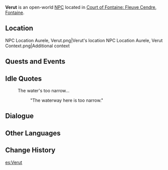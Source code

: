 {{Meta
<!-- Remove this template after adding the missing info -->
|missing_NPC_profile  = yes
}}
{{Character Infobox
|type             = Open-World NPC
|image            = NPC Verut.png
|realname         = <!-- Optional, if different from in-game name -->
|deceased         = <!-- Past (for deceased prior to events of the game) or free response -->
|region           = Fontaine
|location         = Fontaine
|affiliation      = 
|title            = 
|ancestry         = <!-- Clan/family -->
|father           = 
|mother           = 
|spouse           = 
|sibling          = Aurele
|siblingNote      = brother
|child            = 
|relative         = 
|voiceEN          = 
|voiceCN          = 
|voiceJP          = 
|voiceKR          = 
|dialoguereward   = 
}}
'''Verut''' is an open-world [[NPC]] located in [[Court of Fontaine: Fleuve Cendre]], [[Fontaine]].

==Location==
<gallery>
NPC Location Aurele, Verut.png|Verut's location
NPC Location Aurele, Verut Context.png|Additional context
</gallery>
<!--
==Profile==
Detailed story/lore information goes here.
''(To be added.)''

===Appearance===
Keep appearance section short and concise. Limit to 2 paragraphs with 3-4 sentences each.
''(To be added.)''
-->
==Quests and Events==
{{Quests and Events}}

==Idle Quotes==
{{Dialogue Start}}
: {{DIcon|Idle}} The water's too narrow...
:: {{A|VO Verut 01.ogg}} "The waterway here is too narrow."
{{Dialogue End}}

==Dialogue==
{{Transclude|Aurele|Dialogue}}
<!--
==Event Dialogue==
===Event Name===
{{Dialogue Start}}
:'''Verut:'''
{{Dialogue End}}
-->
==Other Languages==
{{Other Languages|default_hidden=1
|en      = Verut
|zhs     = 韦吕
|zhs_rm  = Wéilǚ
|zht     = 韋呂
|zht_rm  = Wéilǚ
|ja      = ヴェルー
|ja_rm   = Veruu
|ko      = 베루
|es      = Verut
|fr      = Verut
|ru      = Верут
|th      = Verut
|vi      = Verut
|de      = Verut
|id      = Verut
|pt      = Verut
|tr      = Verut
|it      = Verut
}}

==Change History==
{{Change History|4.0}}
<!--
==References==
{{Reflist}}
-->

[[es:Verut]]